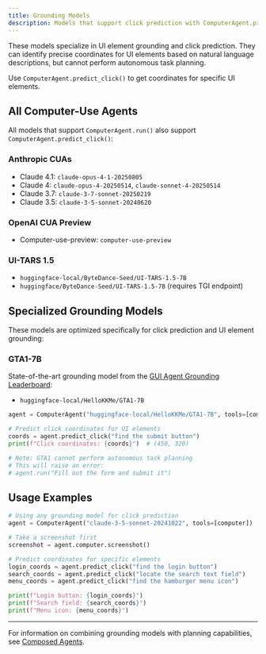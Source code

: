 ```yaml
---
title: Grounding Models
description: Models that support click prediction with ComputerAgent.predict_click()
---
```


These models specialize in UI element grounding and click prediction. They can identify precise coordinates for UI elements based on natural language descriptions, but cannot perform autonomous task planning.

Use `ComputerAgent.predict_click()` to get coordinates for specific UI elements.

## All Computer-Use Agents

All models that support `ComputerAgent.run()` also support `ComputerAgent.predict_click()`:

### Anthropic CUAs

- Claude 4.1: `claude-opus-4-1-20250805`
- Claude 4: `claude-opus-4-20250514`, `claude-sonnet-4-20250514`
- Claude 3.7: `claude-3-7-sonnet-20250219`
- Claude 3.5: `claude-3-5-sonnet-20240620`

### OpenAI CUA Preview
- Computer-use-preview: `computer-use-preview`

### UI-TARS 1.5
- `huggingface-local/ByteDance-Seed/UI-TARS-1.5-7B`
- `huggingface/ByteDance-Seed/UI-TARS-1.5-7B` (requires TGI endpoint)

## Specialized Grounding Models

These models are optimized specifically for click prediction and UI element grounding:

### GTA1-7B

State-of-the-art grounding model from the [GUI Agent Grounding Leaderboard](https://gui-agent.github.io/grounding-leaderboard/):

- `huggingface-local/HelloKKMe/GTA1-7B`

```python
agent = ComputerAgent("huggingface-local/HelloKKMe/GTA1-7B", tools=[computer])

# Predict click coordinates for UI elements
coords = agent.predict_click("find the submit button")
print(f"Click coordinates: {coords}")  # (450, 320)

# Note: GTA1 cannot perform autonomous task planning
# This will raise an error:
# agent.run("Fill out the form and submit it")
```

## Usage Examples

```python
# Using any grounding model for click prediction
agent = ComputerAgent("claude-3-5-sonnet-20241022", tools=[computer])

# Take a screenshot first
screenshot = agent.computer.screenshot()

# Predict coordinates for specific elements
login_coords = agent.predict_click("find the login button")
search_coords = agent.predict_click("locate the search text field")
menu_coords = agent.predict_click("find the hamburger menu icon")

print(f"Login button: {login_coords}")
print(f"Search field: {search_coords}")
print(f"Menu icon: {menu_coords}")
```

---

For information on combining grounding models with planning capabilities, see [Composed Agents](./composed-agents).
